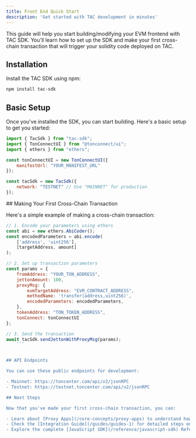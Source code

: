 ```yaml
---
title: Front End Quick Start
description: 'Get started with TAC development in minutes'
---
```



This guide will help you start building/modifying your EVM frontend with TAC SDK. You'll learn how to set up the SDK and make your first cross-chain transaction that will trigger your solidity code deployed on TAC.

## Installation

Install the TAC SDK using npm:

```bash
npm install tac-sdk
```


## Basic Setup
Once you've installed the SDK, you can start building. Here's a basic setup to get you started:

<Steps>
<Step title="Import dependencies">

```javascript
import { TacSdk } from "tac-sdk";
import { TonConnectUI } from "@tonconnect/ui";
import { ethers } from "ethers";
```
</Step>

<Step title="Initialize TON Connect">

```javascript
const tonConnectUI = new TonConnectUI({
    manifestUrl: "YOUR_MANIFEST_URL"
});
```
</Step>

<Step title="Create a TAC SDK instance">

```javascript
const tacSdk = new TacSdk({
    network: "TESTNET" // Use "MAINNET" for production
});
```
</Step>
</Steps>
## Making Your First Cross-Chain Transaction

Here's a simple example of making a cross-chain transaction:

```javascript
// 1. Encode your parameters using ethers
const abi = new ethers.AbiCoder();
const encodedParameters = abi.encode(
    ['address', 'uint256'],
    [targetAddress, amount]
);

// 2. Set up transaction parameters
const params = {
    fromAddress: "YOUR_TON_ADDRESS",
    jettonAmount: 100,
    proxyMsg: {
        evmTargetAddress: "EVM_CONTRACT_ADDRESS",
        methodName: 'transfer(address,uint256)',
        encodedParameters: encodedParameters,
    },
    tokenAddress: "TON_TOKEN_ADDRESS",
    tonConnect: tonConnectUI
};

// 3. Send the transaction
await tacSdk.sendJettonWithProxyMsg(params);
    ```


## API Endpoints

You can use these public endpoints for development:

- Mainnet: https://toncenter.com/api/v2/jsonRPC
- Testnet: https://testnet.toncenter.com/api/v2/jsonRPC

## Next Steps

Now that you've made your first cross-chain transaction, you can:

- Learn about [Proxy Apps](/core-concepts/proxy-apps) to understand how TAC handles cross-chain communication
- Check the [Integration Guide](/guides/guides-1) for detailed steps on integrating your EVM app
- Explore the complete [JavaScript SDK](/reference/javascript-sdk) Reference
